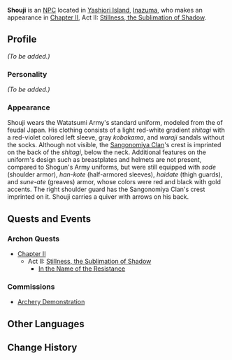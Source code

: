 {{Meta
<!-- Remove this template after adding the missing info -->
|missing_NPC_profile  = yes
}}
{{Character Infobox
|type             = Quest NPC
|image            = NPC Shouji.png
|affiliation      = Watatsumi Army
|title            = Sangonomiya Samurai
}}
'''Shouji''' is an [[NPC]] located in [[Yashiori Island]], [[Inazuma]], who makes an appearance in [[Chapter II]], Act II: [[Stillness, the Sublimation of Shadow]].

==Profile==
<!-- detailed story/lore information goes here -->
''(To be added.)''

===Personality===
''(To be added.)''

===Appearance===
Shouji wears the Watatsumi Army's standard uniform, modeled from the {{Lang|''ashigaru''|ja=足軽}} of feudal Japan. His clothing consists of a light red-white gradient ''shitagi'' with a red-violet colored left sleeve, gray ''kobakama'', and ''waraji'' sandals without the socks. Although not visible, the [[Sangonomiya Clan]]'s crest is imprinted on the back of the ''shitagi'', below the neck. Additional features on the uniform's design such as breastplates and helmets are not present, compared to Shogun's Army uniforms, but were still equipped with ''sode'' (shoulder armor), ''han-kote'' (half-armored sleeves), ''haidate'' (thigh guards), and ''sune-ate'' (greaves) armor, whose colors were red and black with gold accents. The right shoulder guard has the Sangonomiya Clan's crest imprinted on it. Shouji carries a quiver with arrows on his back.

==Quests and Events==
===Archon Quests===
*[[Chapter II]]
**Act II: [[Stillness, the Sublimation of Shadow]]
***[[In the Name of the Resistance]]

===Commissions===
*[[Archery Demonstration]]

==Other Languages==
{{Other Languages|default_hidden = 1
|en      = Shouji
|zhs     = 正二
|zhs_rm  = Zhèng'èr
|zht     = 正二
|zht_rm  = Zhèng'èr
|ja      = 正二
|ja_rm   = Shouji
|ko      = 쇼우지
|ko_rm   = Syouji
|es      = Shouji
|fr      = Shouji
|ru      = Сёдзи
|th      = Shouji
|vi      = Shouji
|de      = Shouji
|id      = Shouji
|pt      = Shouji
}}

==Change History==
{{Change History|2.0}}